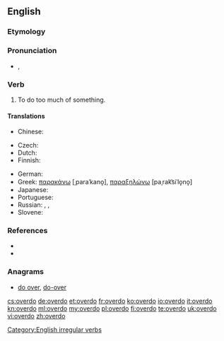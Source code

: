 ==English==

===Etymology===
{{prefix|over|do}}

===Pronunciation===
* {{a|US}} {{IPA|/ˈovəɻdu/}}, {{X-SAMPA|/'ov@r\`du/}}

===Verb===
{{en-verb|overdoes|overdoing|overdid|overdone}}

# To do too much of something.

====Translations====
{{trans-top|to do too much of something}}
* Chinese:
*: {{trreq|Mandarin}}
* Czech: {{t-|cs|přehnat}}
* Dutch: {{t+|nl|overdrijven}}
* Finnish: {{t+|fi|liioitella}}
{{trans-mid}}
* German: {{t+|de|übertreiben}}
* Greek: [[παρακάνω]] [ˌparaˈkano̞], [[παραξηλώνω]] [paˌrak͡siˈlo̞no̞]
* Japanese: {{t-|ja|過ぎる|tr=sugiru}}
* Portuguese: {{t+|pt|exagerar}}
* Russian: {{t+|ru|перестараться|sc=Cyrl}}, {{t+|ru|переусердствовать|sc=Cyrl}}, {{qualifier|informal}} {{t+|ru|переборщить|sc=Cyrl}}
* Slovene: {{t-|sl|pretiravati}}
{{trans-bottom}}

===References===
* {{R:Century 1911}}
* {{R:Webster 1913}}

===Anagrams===
* [[do over#English|do over]], [[do-over#English|do-over]]

[[Category:English irregular verbs]]

[[cs:overdo]]
[[de:overdo]]
[[et:overdo]]
[[fr:overdo]]
[[ko:overdo]]
[[io:overdo]]
[[it:overdo]]
[[kn:overdo]]
[[ml:overdo]]
[[my:overdo]]
[[pl:overdo]]
[[fi:overdo]]
[[te:overdo]]
[[uk:overdo]]
[[vi:overdo]]
[[zh:overdo]]
